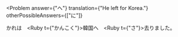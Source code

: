
<Problem
  answer={"へ"}
  translation={"He left for Korea."}
  otherPossibleAnswers={["に"]}
>
  かれは　<Ruby t={"かんこく"}>韓国</Ruby><Hide>へ</Hide>　<Ruby t={"さ"}>去</Ruby>りました。
</Problem>